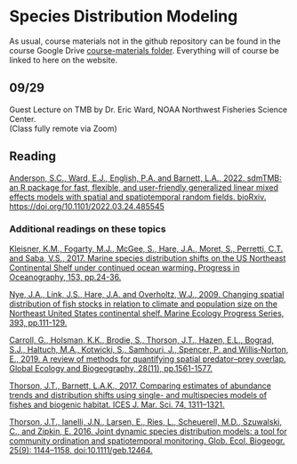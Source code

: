 # Species Distribution Modeling {#sdm}

As usual, course materials not in the github repository can be found in the course Google Drive [course-materials folder](https://drive.google.com/drive/folders/1Wt4fhAgCP92aBu_XSCQq50Xrkc-UVHnx?usp=sharing). Everything will of course be linked to here on the website.  

## 09/29 {.unlisted .unnumbered}

Guest Lecture on TMB by Dr. Eric Ward, NOAA Northwest Fisheries Science Center.  
(Class fully remote via Zoom)


## Reading {.unlisted .unnumbered}

[Anderson, S.C., Ward, E.J., English, P.A. and Barnett, L.A., 2022. sdmTMB: an R package for fast, flexible, and user-friendly generalized linear mixed effects models with spatial and spatiotemporal random fields. bioRxiv. https://doi.org/10.1101/2022.03.24.485545](https://doi.org/10.1101/2022.03.24.485545)


### Additional readings on these topics {.unlisted .unnumbered}

[Kleisner, K.M., Fogarty, M.J., McGee, S., Hare, J.A., Moret, S., Perretti, C.T. and Saba, V.S., 2017. Marine species distribution shifts on the US Northeast Continental Shelf under continued ocean warming. Progress in Oceanography, 153, pp.24-36.](https://doi.org/10.1016/j.pocean.2017.04.001)

[Nye, J.A., Link, J.S., Hare, J.A. and Overholtz, W.J., 2009. Changing spatial distribution of fish stocks in relation to climate and population size on the Northeast United States continental shelf. Marine Ecology Progress Series, 393, pp.111-129.](https://doi.org/10.3354/meps08220)

[Carroll, G., Holsman, K.K., Brodie, S., Thorson, J.T., Hazen, E.L., Bograd, S.J., Haltuch, M.A., Kotwicki, S., Samhouri, J., Spencer, P. and Willis‐Norton, E., 2019. A review of methods for quantifying spatial predator–prey overlap. Global Ecology and Biogeography, 28(11), pp.1561-1577.](https://people.ucsc.edu/~elhazen/hazen/Publications_files/Carroll%20et%20al.%202019%20-%20GEB.pdf)

[Thorson, J.T., Barnett, L.A.K., 2017. Comparing estimates of abundance trends and distribution shifts using single- and multispecies models of fishes and biogenic habitat. ICES J. Mar. Sci. 74, 1311–1321.](https://doi.org/10.1093/icesjms/fsw193)

[Thorson, J.T., Ianelli, J.N., Larsen, E., Ries, L., Scheuerell, M.D., Szuwalski, C., and Zipkin, E. 2016. Joint dynamic species distribution models: a tool for community ordination and spatiotemporal monitoring. Glob. Ecol. Biogeogr. 25(9): 1144–1158. doi:10.1111/geb.12464. ](https://onlinelibrary.wiley.com/doi/abs/10.1111/geb.12464)

